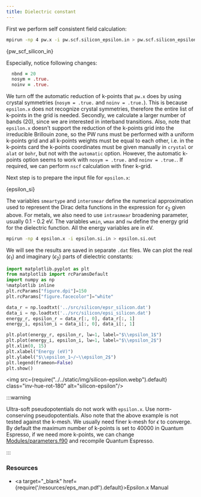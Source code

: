 ```yaml
---
title: Dielectric constant
---
```


First we perform self consistent field calculation:

```bash
mpirun -np 4 pw.x -i pw.scf.silicon_epsilon.in > pw.scf.silicon_epsilon.out
```


<CodeBlock language="bash" title="src/silicon/pw.scf.silicon_epsilon.in" showLineNumbers>{pw_scf_silicon_in}</CodeBlock>

Especially, notice following changes:

```fortran
  nbnd = 20
  nosym = .true.
  noinv = .true.
```

We turn off the automatic reduction of k-points that `pw.x` does by using
crystal symmetries (`nosym = .true.` and `noinv = .true.`). This is because
`epsilon.x` does not recognize crystal symmetries, therefore the entire list of
k-points in the grid is needed. Secondly, we calculate a larger number of bands
(20), since we are interested in interband transitions. Also, note that
`epsilon.x` doesn't support the reduction of the k-points grid into the
irreducible Brillouin zone, so the PW runs must be performed with a uniform
k-points grid and all k-points weights must be equal to each other, i.e. in the
k-points card the k-points coordinates must be given manually in `crystal` or
`alat` or `bohr`, but not with the `automatic` option. However, the automatic
k-points option seems to work with `nosym = .true.` and `noinv = .true.`. If
required, we can perform `nscf` calculation with finer k-grid.

Next step is to prepare the input file for `epsilon.x`:


<CodeBlock language="bash" title="src/silicon/epsilon.si.in" showLineNumbers>{epsilon_si}</CodeBlock>

The variables `smeartype` and `intersmear` define the numerical approximation
used to represent the Dirac delta functions in the expression for $\epsilon_2$
given above. For metals, we also need to use `intrasmear` broadening parameter,
usually 0.1 - 0.2 eV. The variables `wmin`, `wmax` and `nw` define the energy
grid for the dielectric function. All the energy variables are in eV.

```bash
mpirun -np 4 epsilon.x -i epsilon.si.in > epsilon.si.out
```

We will see the results are saved in separate `.dat` files. We can plot the real
($\epsilon_1$) and imaginary ($\epsilon_2$) parts of dielectric constants:

```py
import matplotlib.pyplot as plt
from matplotlib import rcParamsDefault
import numpy as np
%matplotlib inline
plt.rcParams["figure.dpi"]=150
plt.rcParams["figure.facecolor"]="white"

data_r = np.loadtxt('../src/silicon/epsr_silicon.dat')
data_i = np.loadtxt('../src/silicon/epsi_silicon.dat')
energy_r, epsilon_r = data_r[:, 0], data_r[:, 1]
energy_i, epsilon_i = data_i[:, 0], data_i[:, 1]

plt.plot(energy_r, epsilon_r, lw=1, label="$\\epsilon_1$")
plt.plot(energy_i, epsilon_i, lw=1, label="$\\epsilon_2$")
plt.xlim(0, 15)
plt.xlabel("Energy (eV)")
plt.ylabel("$\\epsilon_1~/~\\epsilon_2$")
plt.legend(frameon=False)
plt.show()
```
<img src={require("../../static/img/silicon-epsilon.webp").default} class="inv-hue-rot-180" alt="silicon-epsilon"/>

:::warning

Ultra-soft pseudopotentials do not work with `epsilon.x`. Use norm-conserving
pseudopotentials. Also note that the above example is not tested against the
k-mesh. We usually need finer k-mesh for $\epsilon$ to converge. By default the
maximum number of k-points is set to 40000 in Quantum Espresso, if we need more
k-points, we can change [Modules/parameters.f90](
https://gitlab.com/QEF/q-e/-/blob/develop/Modules/parameters.f90) and recompile
Quantum Espresso.

:::

### Resources

- <a target="_blank" href={require('/resources/eps_man.pdf').default}>Epsilon.x Manual</a>
